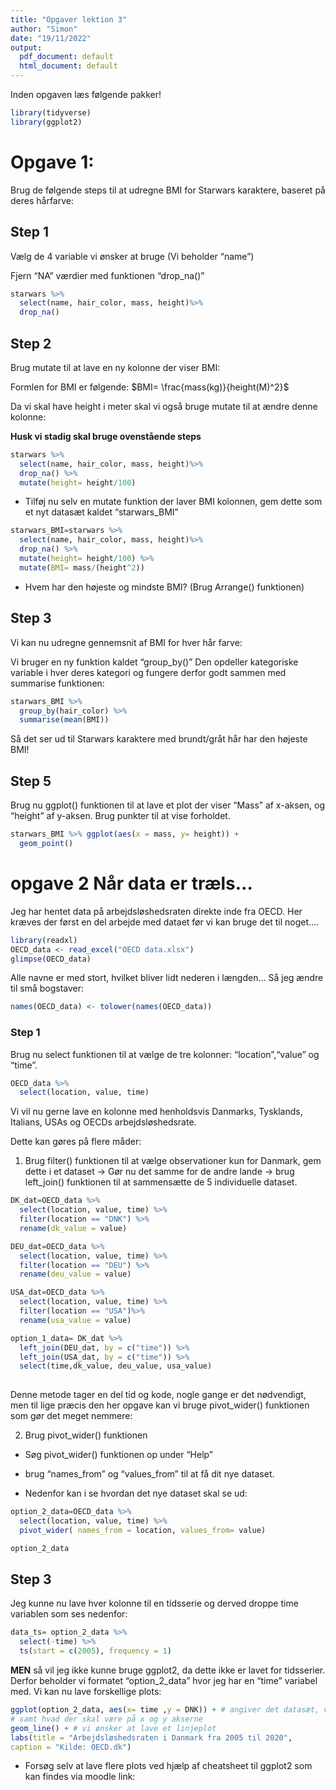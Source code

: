 ```yaml
---
title: "Opgaver lektion 3"
author: "Simon"
date: "19/11/2022"
output:
  pdf_document: default
  html_document: default
---
```


Inden opgaven læs følgende pakker!

```r
library(tidyverse)
library(ggplot2)
```



# Opgave 1:

Brug de følgende steps til at udregne BMI for Starwars karaktere, baseret på deres hårfarve: 

## Step 1

Vælg de 4 variable vi ønsker at bruge (Vi beholder "name")

Fjern "NA" værdier med funktionen "drop_na()"

```r
starwars %>%
  select(name, hair_color, mass, height)%>%
  drop_na()
```

## Step 2

Brug mutate til at lave en ny kolonne der viser BMI:

Formlen for BMI er følgende: $BMI= \frac{mass(kg)}{height(M)^2}$

Da vi skal have height i meter skal vi også bruge mutate til at ændre denne kolonne:

**Husk vi stadig skal bruge ovenstående steps**

```r
starwars %>%
  select(name, hair_color, mass, height)%>%
  drop_na() %>%
  mutate(height= height/100) 
```


 - Tilføj nu selv en mutate funktion der laver BMI kolonnen, gem dette som et nyt datasæt kaldet "starwars_BMI"

```r
starwars_BMI=starwars %>%
  select(name, hair_color, mass, height)%>%
  drop_na() %>%
  mutate(height= height/100) %>%
  mutate(BMI= mass/(height^2)) 
```


- Hvem har den højeste og mindste BMI? (Brug Arrange() funktionen)

## Step 3 

Vi kan nu udregne gennemsnit af BMI for hver hår farve:

Vi bruger en ny funktion kaldet "group_by()" Den opdeller kategoriske variable i hver deres kategori og fungere derfor godt sammen med summarise funktionen:

```r

starwars_BMI %>%
  group_by(hair_color) %>%
  summarise(mean(BMI))
```

Så det ser ud til Starwars karaktere med brundt/gråt hår har den højeste BMI!



## Step 5 

Brug nu ggplot() funktionen til at lave et plot der viser "Mass" af x-aksen, og "height" af y-aksen. Brug punkter til at vise forholdet. 

```r
starwars_BMI %>% ggplot(aes(x = mass, y= height)) +
  geom_point() 
```



# opgave 2 Når data er træls...

Jeg har hentet data på arbejdsløshedsraten direkte inde fra OECD. Her kræves der først en del arbejde med dataet før vi kan bruge det til noget.... 

```r
library(readxl)
OECD_data <- read_excel("OECD data.xlsx")
glimpse(OECD_data)

```

Alle navne er med stort, hvilket bliver lidt nederen i længden... Så jeg ændre til små bogstaver:


```r
names(OECD_data) <- tolower(names(OECD_data))
```


### Step 1

Brug nu select funktionen til at vælge de tre kolonner: "location","value" og "time".

```r
OECD_data %>% 
  select(location, value, time)
```


Vi vil nu gerne lave en kolonne med henholdsvis Danmarks, Tysklands, Italians, USAs og OECDs arbejdsløshedsrate. 

Dette kan gøres på flere måder:

1. Brug filter() funktionen til at vælge observationer kun for Danmark, gem dette i et dataset $\rightarrow$ Gør nu det samme for de andre lande $\rightarrow$ brug left_join() funktionen til at sammensætte de 5 individuelle dataset. 

```r
DK_dat=OECD_data %>% 
  select(location, value, time) %>%
  filter(location == "DNK") %>%
  rename(dk_value = value)

DEU_dat=OECD_data %>% 
  select(location, value, time) %>%
  filter(location == "DEU") %>%
  rename(deu_value = value)

USA_dat=OECD_data %>% 
  select(location, value, time) %>%
  filter(location == "USA")%>%
  rename(usa_value = value)

option_1_data= DK_dat %>%
  left_join(DEU_dat, by = c("time")) %>%
  left_join(USA_dat, by = c("time")) %>%
  select(time,dk_value, deu_value, usa_value)
  
```

Denne metode tager en del tid og kode, nogle gange er det nødvendigt, men til lige præcis den her opgave kan vi bruge pivot_wider() funktionen som gør det meget nemmere:

2. Brug pivot_wider() funktionen 

- Søg pivot_wider() funktionen op under "Help"

- brug "names_from" og "values_from" til at få dit nye dataset. 

- Nedenfor kan i se hvordan det nye dataset skal se ud: 


```r
option_2_data=OECD_data %>% 
  select(location, value, time) %>%
  pivot_wider( names_from = location, values_from= value)
```

```r
option_2_data
```


## Step 3

Jeg kunne nu lave hver kolonne til en tidsserie og derved droppe time variablen som ses nedenfor: 


```r
data_ts= option_2_data %>% 
  select(-time) %>%
  ts(start = c(2005), frequency = 1) 
```


**MEN** så vil jeg ikke kunne bruge ggplot2, da dette ikke er lavet for tidsserier. Derfor beholder vi formatet "option_2_data" hvor jeg har en "time" variabel med. Vi kan nu lave forskellige plots:

```r
ggplot(option_2_data, aes(x= time ,y = DNK)) + # angiver det datasæt, vi ønsker at plotte fra
# samt hvad der skal være på x og y akserne
geom_line() + # vi ønsker at lave et linjeplot
labs(title = "Arbejdsløshedsraten i Danmark fra 2005 til 2020",
caption = "Kilde: OECD.dk")
```

- Forsøg selv at lave flere plots ved hjælp af cheatsheet til ggplot2 som kan findes via moodle link:













